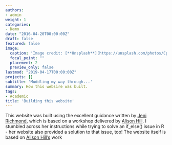 ```yaml
---
authors:
- admin
weight: 1
categories:
- Demo
date: "2016-04-20T00:00:00Z"
draft: false
featured: false
image:
  caption: 'Image credit: [**Unsplash**](https://unsplash.com/photos/CpkOjOcXdUY)'
  focal_point: ""
  placement: 2
  preview_only: false
lastmod: "2019-04-17T00:00:00Z"
projects: []
subtitle: 'Muddling my way through...'
summary: How this websire was built.
tags:
- Academic
title: 'Building this website'
---
```


This website was built using the excellent guidance written by [Jeni Richmond](http://jenrichmond.rbind.io/post/insights-from-the-markdown-whisperer/), which is based on a workshop delivered by [Alison Hill](https://github.com/apreshill). I stumbled across her instructions while trying to solve an if_else() issue in R - her website also provided a solution to that issue, too! The website itself is based on [Alison Hill's](https://github.com/apreshill) work
